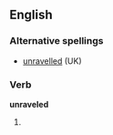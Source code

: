 ==English==

===Alternative spellings===
*[[unravelled]] (UK)

===Verb===
'''unraveled'''
#{{US}}{{past of|[[unravel]]}}